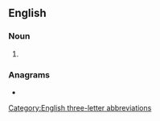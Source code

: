 {{also|aaw-}}
==English==

===Noun===
{{en-noun|-}}

# {{lb|en|military}} {{initialism of|[[anti-air]] [[warfare]]|lang=en}}

===Anagrams===
* {{anagrams|en|a=aaw|waa}}

[[Category:English three-letter abbreviations]]